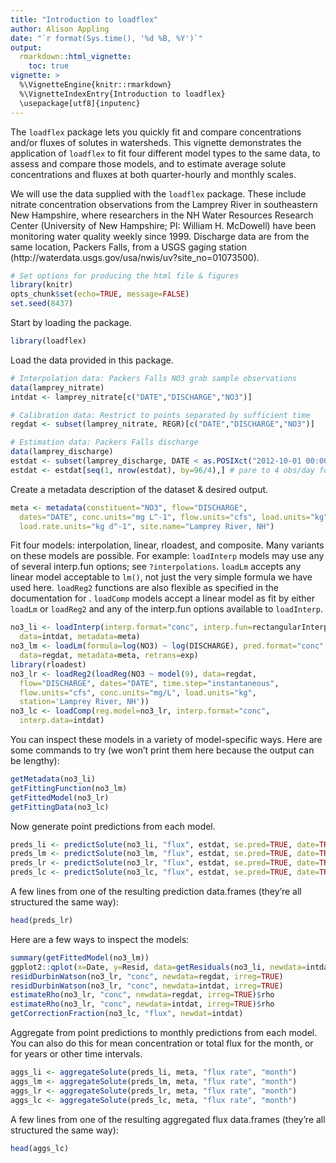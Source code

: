 ```yaml
---
title: "Introduction to loadflex"
author: Alison Appling
date: "`r format(Sys.time(), '%d %B, %Y')`"
output: 
  rmarkdown::html_vignette:
    toc: true
vignette: >
  %\VignetteEngine{knitr::rmarkdown}
  %\VignetteIndexEntry{Introduction to loadflex}
  \usepackage[utf8]{inputenc}
---
```


The `loadflex` package lets you quickly fit and compare concentrations and/or
fluxes of solutes in watersheds. This vignette demonstrates the application of
`loadflex` to fit four different model types to the same data, to assess and
compare those models, and to estimate average solute concentrations and fluxes
at both quarter-hourly and monthly scales.

We will use the data supplied with the `loadflex` package. These include nitrate
concentration observations from the Lamprey River in southeastern New Hampshire,
where researchers in the NH Water Resources Research Center (University of New
Hampshire; PI: William H. McDowell) have been monitoring water quality weekly
since 1999. Discharge data are from the same location, Packers Falls, from a
USGS gaging station (http://waterdata.usgs.gov/usa/nwis/uv?site_no=01073500).

```r
# Set options for producing the html file & figures
library(knitr)
opts_chunk$set(echo=TRUE, message=FALSE)
set.seed(8437)
```

Start by loading the package.

```r
library(loadflex)
```

Load the data provided in this package.

```r
# Interpolation data: Packers Falls NO3 grab sample observations
data(lamprey_nitrate)
intdat <- lamprey_nitrate[c("DATE","DISCHARGE","NO3")]

# Calibration data: Restrict to points separated by sufficient time
regdat <- subset(lamprey_nitrate, REGR)[c("DATE","DISCHARGE","NO3")]

# Estimation data: Packers Falls discharge
data(lamprey_discharge)
estdat <- subset(lamprey_discharge, DATE < as.POSIXct("2012-10-01 00:00:00", tz="EST5EDT"))
estdat <- estdat[seq(1, nrow(estdat), by=96/4),] # pare to 4 obs/day for speed
```

Create a metadata description of the dataset & desired output.

```r
meta <- metadata(constituent="NO3", flow="DISCHARGE", 
  dates="DATE", conc.units="mg L^-1", flow.units="cfs", load.units="kg", 
  load.rate.units="kg d^-1", site.name="Lamprey River, NH")
```

Fit four models: interpolation, linear, rloadest, and composite. Many variants on these models are possible. For example: `loadInterp` models may use any of several interp.fun options; see `?interpolations`. `loadLm` accepts any linear model acceptable to `lm()`, not just the very simple formula we have used here. `loadReg2` functions are also flexible as specified in the documentation for \pkg{rloadest}. `loadComp` models accept a linear model as fit by either `loadLm` or `loadReg2` and any of the interp.fun options available to `loadInterp`.

```r
no3_li <- loadInterp(interp.format="conc", interp.fun=rectangularInterpolation, 
  data=intdat, metadata=meta)
no3_lm <- loadLm(formula=log(NO3) ~ log(DISCHARGE), pred.format="conc", 
  data=regdat, metadata=meta, retrans=exp)
library(rloadest)
no3_lr <- loadReg2(loadReg(NO3 ~ model(9), data=regdat,
  flow="DISCHARGE", dates="DATE", time.step="instantaneous", 
  flow.units="cfs", conc.units="mg/L", load.units="kg",
  station='Lamprey River, NH'))
no3_lc <- loadComp(reg.model=no3_lr, interp.format="conc", 
  interp.data=intdat)
```

You can inspect these models in a variety of model-specific ways. Here are some commands to try (we won't print them here because the output can be lengthy):

```r
getMetadata(no3_li)
getFittingFunction(no3_lm)
getFittedModel(no3_lr)
getFittingData(no3_lc)
```

Now generate point predictions from each model.

```r
preds_li <- predictSolute(no3_li, "flux", estdat, se.pred=TRUE, date=TRUE)
preds_lm <- predictSolute(no3_lm, "flux", estdat, se.pred=TRUE, date=TRUE, lin.or.log="linear")
preds_lr <- predictSolute(no3_lr, "flux", estdat, se.pred=TRUE, date=TRUE)
preds_lc <- predictSolute(no3_lc, "flux", estdat, se.pred=TRUE, date=TRUE)
```

A few lines from one of the resulting prediction data.frames (they're all structured the same way):

```r
head(preds_lr)
```

Here are a few ways to inspect the models:

```r
summary(getFittedModel(no3_lm))
ggplot2::qplot(x=Date, y=Resid, data=getResiduals(no3_li, newdata=intdat))
residDurbinWatson(no3_lr, "conc", newdata=regdat, irreg=TRUE)
residDurbinWatson(no3_lr, "conc", newdata=intdat, irreg=TRUE)
estimateRho(no3_lr, "conc", newdata=regdat, irreg=TRUE)$rho
estimateRho(no3_lr, "conc", newdata=intdat, irreg=TRUE)$rho
getCorrectionFraction(no3_lc, "flux", newdat=intdat)
```

Aggregate from point predictions to monthly predictions from each model. You can also do this for mean concentration or total flux for the month, or for years or other time intervals.

```r
aggs_li <- aggregateSolute(preds_li, meta, "flux rate", "month")
aggs_lm <- aggregateSolute(preds_lm, meta, "flux rate", "month")
aggs_lr <- aggregateSolute(preds_lr, meta, "flux rate", "month")
aggs_lc <- aggregateSolute(preds_lc, meta, "flux rate", "month")
```

A few lines from one of the resulting aggregated flux data.frames (they're all structured the same way):

```r
head(aggs_lc)
```
